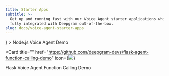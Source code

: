 ```yaml
---
title: Starter Apps
subtitle: >-
  Get up and running fast with our Voice Agent starter applications which come
  fully integrated with Deepgram out-of-the-box.
slug: docs/voice-agent-starter-apps
---
```


<CardGroup cols={2}>
<Card 
  title="" 
  href="https://github.com/deepgram-devs/deepgram-voice-agent-demo"
  icon={<img src="https://fern-image-hosting.s3.us-east-1.amazonaws.com/deepgram/js-green.svg" />}
>
  Node.js Voice Agent Demo
</Card>

<Card 
  title="" 
  href="https://github.com/deepgram-devs/flask-agent-function-calling-demo"
  icon={<img src="https://fern-image-hosting.s3.us-east-1.amazonaws.com/deepgram/flask.svg" class="invert-white"/>}
>
  Flask Voice Agent Function Calling Demo
</Card>
</CardGroup>